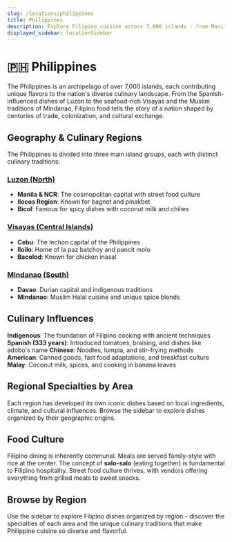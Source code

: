 ```yaml
---
slug: /locations/philippines
title: Philippines
description: Explore Filipino cuisine across 7,000 islands - from Manila's urban food scene to regional specialties of Luzon, Visayas, and Mindanao
displayed_sidebar: locationSidebar
---
```


# 🇵🇭 Philippines

The Philippines is an archipelago of over 7,000 islands, each contributing unique flavors to the nation's diverse culinary landscape. From the Spanish-influenced dishes of Luzon to the seafood-rich Visayas and the Muslim traditions of Mindanao, Filipino food tells the story of a nation shaped by centuries of trade, colonization, and cultural exchange.

## Geography & Culinary Regions

The Philippines is divided into three main island groups, each with distinct culinary traditions:

### [Luzon (North)](/locations/philippines/manila)

- **Manila & NCR**: The cosmopolitan capital with street food culture
- **Ilocos Region**: Known for bagnet and pinakbet
- **Bicol**: Famous for spicy dishes with coconut milk and chilies

### [Visayas (Central Islands)](/locations/philippines/visayas)

- **Cebu**: The lechon capital of the Philippines
- **Iloilo**: Home of la paz batchoy and pancit molo
- **Bacolod**: Known for chicken inasal

### [Mindanao (South)](/locations/philippines/mindanao)

- **Davao**: Durian capital and indigenous traditions
- **Mindanao**: Muslim Halal cuisine and unique spice blends

## Culinary Influences

**Indigenous**: The foundation of Filipino cooking with ancient techniques
**Spanish (333 years)**: Introduced tomatoes, braising, and dishes like adobo's name
**Chinese**: Noodles, lumpia, and stir-frying methods
**American**: Canned goods, fast food adaptations, and breakfast culture
**Malay**: Coconut milk, spices, and cooking in banana leaves

## Regional Specialties by Area

Each region has developed its own iconic dishes based on local ingredients, climate, and cultural influences. Browse the sidebar to explore dishes organized by their geographic origins.

## Food Culture

Filipino dining is inherently communal. Meals are served family-style with rice at the center. The concept of **salo-salo** (eating together) is fundamental to Filipino hospitality. Street food culture thrives, with vendors offering everything from grilled meats to sweet snacks.

## Browse by Region

Use the sidebar to explore Filipino dishes organized by region - discover the specialties of each area and the unique culinary traditions that make Philippine cuisine so diverse and flavorful.
